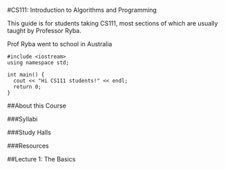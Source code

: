 #CS111: Introduction to Algorithms and Programming

This guide is for students taking CS111, most sections of which are usually taught by Professor Ryba. 

Prof Ryba went to school in Australia

```
#include <iostream>
using namespace std;

int main() {
  cout << "Hi CS111 students!" << endl;
  return 0;
}
```

##About this Course

###Syllabi

###Study Halls

###Resources

##Lecture 1: The Basics 
